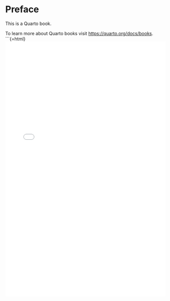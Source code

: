 # Preface {.unnumbered}

This is a Quarto book.

To learn more about Quarto books visit <https://quarto.org/docs/books>.
```{=html}
<iframe src="widget.html?prompt_id=chapter5_q8" width="100%" height="800" style="border:none;"></iframe>